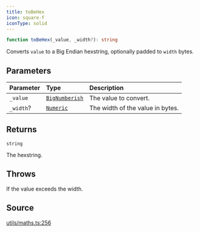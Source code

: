 ```yaml
---
title: toBeHex
icon: square-f
iconType: solid
---
```


```ts
function toBeHex(_value, _width?): string
```

Converts `value` to a Big Endian hexstring, optionally padded to `width` bytes.

## Parameters

| Parameter | Type | Description |
| :------ | :------ | :------ |
| `_value` | [`BigNumberish`](/sdk/content/type-aliases/BigNumberish) | The value to convert. |
| `_width`? | [`Numeric`](/sdk/content/type-aliases/Numeric) | The width of the value in bytes. |

## Returns

`string`

The hexstring.

## Throws

If the value exceeds the width.

## Source

[utils/maths.ts:256](https://github.com/dominant-strategies/quais.js/blob/44db7a104713f115e86d9efb2438f21cdb3fbe55/src/utils/maths.ts#L256)
